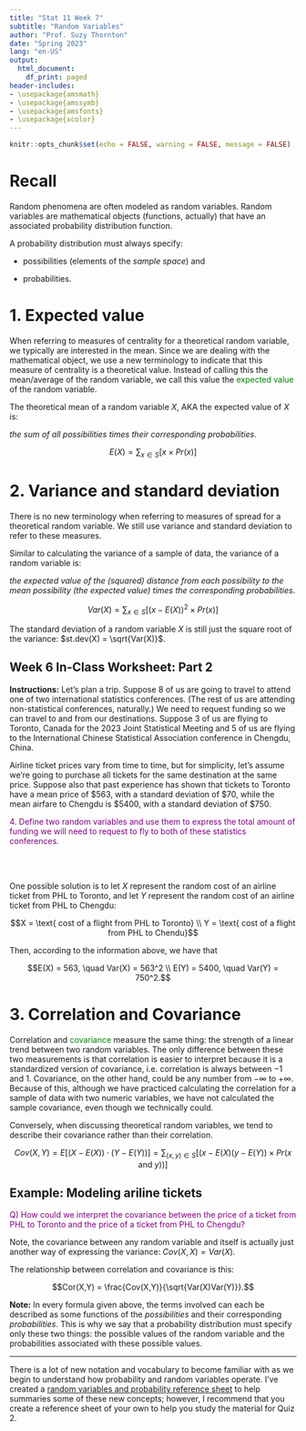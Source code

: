 ```yaml
---
title: "Stat 11 Week 7"
subtitle: "Random Variables" 
author: "Prof. Suzy Thornton"
date: "Spring 2023"
lang: "en-US"
output:
  html_document:
    df_print: paged
header-includes:
- \usepackage{amsmath}
- \usepackage{amssymb}
- \usepackage{amsfonts}
- \usepackage{xcolor}
---
```


```r
knitr::opts_chunk$set(echo = FALSE, warning = FALSE, message = FALSE)
```

# Recall 

Random phenomena are often modeled as random variables. Random variables are mathematical objects (functions, actually) that have an associated probability distribution function. 

A probability distribution must always specify:

* possibilities (elements of the *sample space*) and 

* probabilities. 

  
# 1. Expected value 

When referring to measures of centrality for a theoretical random variable, we typically are interested in the mean. Since we are dealing with the mathematical object, we use a new terminology to indicate that this measure of centrality is a theoretical value. Instead of calling this the mean/average of the random variable, we call this value the <span style="color:green">expected value</span> of the random variable. 

The theoretical mean of a random variable $X$, AKA the expected value of $X$ is: 

*the sum of all possibilities times their corresponding probabilities*. 
  
$$E(X) = \sum_{x\in S} \left[ x \times Pr(x) \right]$$   
  
# 2. Variance and standard deviation  

There is no new terminology when referring to measures of spread for a theoretical random variable. We still use variance and standard deviation to refer to these measures. 

Similar to calculating the variance of a sample of data, the variance of a random variable is:

*the expected value of the (squared) distance from each possibility to the mean possibility (the expected value) times the corresponding probabilities*.

$$Var(X) = \sum_{x \in S} \left[(x-E(X))^2\times Pr(x)\right]$$ 

The standard deviation of a random variable $X$ is still just the square root of the variance: $st.dev(X) = \sqrt{Var(X)}$. 


## Week 6 In-Class Worksheet: Part 2 

**Instructions:** Let's plan a trip. Suppose $8$ of us are going to travel to attend one of two international statistics conferences. (The rest of us are attending non-statistical conferences, naturally.) We need to request funding so we can travel to and from our destinations. Suppose $3$ of us are flying to Toronto, Canada for the 2023 Joint Statistical Meeting and $5$ of us are flying to the International Chinese Statistical Association conference in Chengdu, China.  

Airline ticket prices vary from time to time, but for simplicity, let's assume we're going to purchase all tickets for the same destination at the same price. Suppose also that past experience has shown that tickets to Toronto have a mean price of $\$563$, with a standard deviation of $\$70$, while the mean airfare to Chengdu is $\$5400$, with a standard deviation of $\$750$.

<span style="color:purple">4. Define two random variables and use them to express the total amount of funding we will need to request to fly to both of these statistics conferences.</span>

<br>
<br>

One possible solution is to let $X$ represent the random cost of an airline ticket from PHL to Toronto, and let $Y$ represent the random cost of an airline ticket from PHL to Chengdu: 

$$X = \text{ cost of a flight from PHL to Toronto} \\ Y = \text{ cost of a flight from PHL to Chendu}$$

Then, according to the information above, we have that 

$$E(X) = 563, \quad Var(X) = 563^2 \\ E(Y) = 5400, \quad Var(Y) = 750^2.$$



# 3. Correlation and Covariance 

Correlation and <span style="color:green">covariance</span> measure the same thing: the strength of a linear trend between two random variables. The only difference between these two measurements is that correlation is easier to interpret because it is a standardized version of covariance, i.e. correlation is always between $-1$ and $1$. Covariance, on the other hand, could be any number from $-\infty$ to $+\infty$. Because of this, although we have practiced calculating the correlation for a sample of data with two numeric variables, we have not calculated the sample covariance, even though we technically could.  

Conversely, when discussing theoretical random variables, we tend to describe their covariance rather than their correlation. 

$$Cov(X,Y) = E\left[(X-E(X))\cdot(Y-E(Y)) \right] = \sum_{(x,y) \in S} \left[(x-E(X)(y-E(Y))\times Pr(x \text{ and }y)) \right]$$

## Example: Modeling ariline tickets 

<span style="color:purple">Q) How could we interpret the covariance between the price of a ticket from PHL to Toronto and the price of a ticket from PHL to Chengdu?</span> 


Note, the covariance between any random variable and itself is actually just another way of expressing the variance: $Cov(X,X) = Var(X)$. 


The relationship between correlation and covariance is this:

$$Cor(X,Y) = \frac{Cov(X,Y)}{\sqrt{Var(X)Var(Y)}}.$$


**Note:** In every formula given above, the terms involved can each be described as some functions of the *possibilities* and their corresponding *probabilities*. This is why we say that a probability distribution must specify only these two things: the possible values of the random variable and the probabilities associated with these possible values.  


***

There is a lot of new notation and vocabulary to become familiar with as we begin to understand how probability and random variables operate. I've created a [random variables and probability reference sheet](https://profsuzy.github.io/Stat11/Cheat-sheet-2.html) to help summaries some of these new concepts; however, I recommend that you create a reference sheet of your own to help you study the material for Quiz 2. 